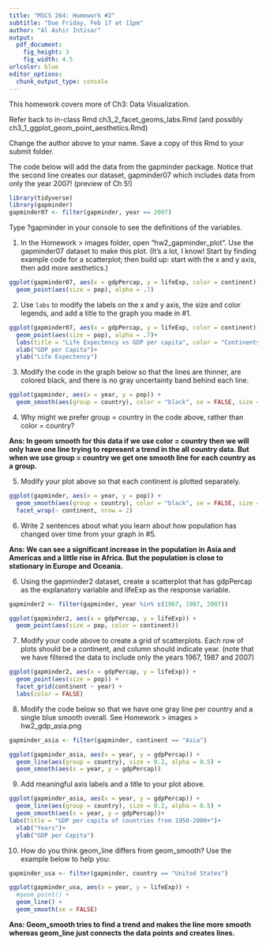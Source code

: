 ```yaml
---
title: "MSCS 264: Homework #2"
subtitle: "Due Friday, Feb 17 at 11pm"
author: "Al Ashir Intisar"
output:
  pdf_document:
    fig_height: 3
    fig_width: 4.5
urlcolor: blue
editor_options: 
  chunk_output_type: console
---
```


This homework covers more of Ch3: Data Visualization. 

Refer back to in-class Rmd ch3_2_facet_geoms_labs.Rmd (and possibly ch3_1_ggplot_geom_point_aesthetics.Rmd)

Change the author above to your name. Save a copy of this Rmd to your submit folder. 


The code below will add the data from the gapminder package. Notice that the second line creates our dataset, gapminder07 which includes data from only the year 2007! (preview of Ch 5!)

```r
library(tidyverse)
library(gapminder)
gapminder07 <- filter(gapminder, year == 2007)
```
Type ?gapminder in your console to see the definitions of the variables.


1. In the Homework > images folder, open "hw2_gapminder_plot". Use the gapminder07 dataset to make this plot. (It's a lot, I know! Start by finding example code for a scatterplot; then build up: start with the x and y axis, then add more aesthetics.)

```r
ggplot(gapminder07, aes(x = gdpPercap, y = lifeExp, color = continent)) + 
  geom_point(aes(size = pop), alpha = .7)
```



2. Use `labs` to modify the labels on the x and y axis, the size and color legends, and add a title to the graph you made in #1. 


```r
ggplot(gapminder07, aes(x = gdpPercap, y = lifeExp, color = continent)) + 
  geom_point(aes(size = pop), alpha = .7)+
  labs(title = "Life Expectency vs GDP per capita", color = "Continents", size = "Population")+
  xlab("GDP per Capita")+
  ylab("Life Expectency")
```



3. Modify the code in the graph below so that the lines are thinner, are colored black, and there is no gray uncertainty band behind each line. 

```r
ggplot(gapminder, aes(x = year, y = pop)) + 
  geom_smooth(aes(group = country), color = "black", se = FALSE, size = 0.1)
```


4. Why might we prefer group = country in the code above, rather than color = country?

**Ans: In geom smooth for this data if we use color = country then we will only have one line trying to represent a trend in the all country data. But when we use group = country we get one smooth line for each country as a group.**

5. Modify your plot above so that each continent is plotted separately. 

```r
ggplot(gapminder, aes(x = year, y = pop)) + 
  geom_smooth(aes(group = country), color = "black", se = FALSE, size = 0.2)+
  facet_wrap(~ continent, nrow = 2)
```


6. Write 2 sentences about what you learn about how population has changed over time from your graph in #5. 

**Ans: We can see a significant increase in the population in Asia and Americas and a little rise in Africa. But the population is close to stationary in Europe and Oceania.** 



6. Using the gapminder2 dataset, create a scatterplot that has gdpPercap as the explanatory variable and lifeExp as the response variable. 

```r
gapminder2 <- filter(gapminder, year %in% c(1967, 1987, 2007))
```


```r
ggplot(gapminder2, aes(x = gdpPercap, y = lifeExp)) +
  geom_point(aes(size = pop, color = continent))
```

7. Modify your code above to create a grid of scatterplots. Each row of plots should be a continent, and column should indicate year. (note that we have filtered the data to include only the years 1967, 1987 and 2007)

```r
ggplot(gapminder2, aes(x = gdpPercap, y = lifeExp)) +
  geom_point(aes(size = pop)) +
  facet_grid(continent ~ year) +
  labs(color = FALSE)
```


8. Modify the code below so that we have one gray line per country and a single blue smooth overall. See Homework > images > hw2_gdp_asia.png
```r
gapminder_asia <- filter(gapminder, continent == "Asia")

ggplot(gapminder_asia, aes(x = year, y = gdpPercap)) + 
  geom_line(aes(group = country), size = 0.2, alpha = 0.5) + 
  geom_smooth(aes(x = year, y = gdpPercap))
```

9. Add meaningful axis labels and a title to your plot above.

```r
ggplot(gapminder_asia, aes(x = year, y = gdpPercap)) + 
  geom_line(aes(group = country), size = 0.2, alpha = 0.5) + 
  geom_smooth(aes(x = year, y = gdpPercap))+
labs(title = "GDP per capita of countries from 1950-2000+")+
  xlab("Years")+
  ylab("GDP per Capita")
```



10. How do you think geom_line differs from geom_smooth? Use the example below to help you:

```r
gapminder_usa <- filter(gapminder, country == "United States")

ggplot(gapminder_usa, aes(x = year, y = lifeExp)) + 
  #geom_point() + 
  geom_line() + 
  geom_smooth(se = FALSE)
```


**Ans: Geom_smooth tries to find a trend and makes the line more smooth whereas geom_line just connects the data points and creates lines.**
